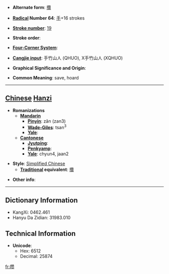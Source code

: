 * '''Alternate form''': [[攢]]

* '''[[Wiktionary:Chinese radical index| Radical]] Number 64''': [[Wiktionary:Chinese radical index 手|手]]+16 strokes

* '''[[Wiktionary:Chinese total strokes index|Stroke number]]''': [[Wiktionary:Chinese total strokes index 19|19]]

* '''Stroke order''': 

* '''[[Wiktionary:Chinese four corner index|Four-Corner System]]''': 

* '''[[Wiktionary:Chinese Cangjie index|Cangjie input]]''': 手竹山人 (QHUO), X手竹山人 (XQHUO)

* '''Graphical Significance and Origin''': 

* '''Common Meaning''': save, hoard

----

== [[Chinese]] [[Hanzi]] ==

* '''Romanizations'''
** '''[[Mandarin]]'''
*** '''[[Pinyin]]''': zǎn (zan3)
*** '''[[Wade-Giles]]''': tsan<sup>3</sup>
*** '''[[Yale]]''': 
** '''[[Cantonese]]'''
*** '''[[Jyutping]]''':
*** '''[[Penkyamp]]''': 
*** '''[[Yale]]''': chyun4, jaan2

* '''Style''': [[Simplified Chinese]] 
** '''[[Traditional Chinese|Traditional]] equivalent''': [[攢]]

* '''Other info''': 

----

== Dictionary Information ==

* KangXi: 0462.461
* Hanyu Da Zidian: 31983.010

== Technical Information ==

* '''Unicode''':
** Hex: 6512
** Decimal: 25874

[[fr:攒]]